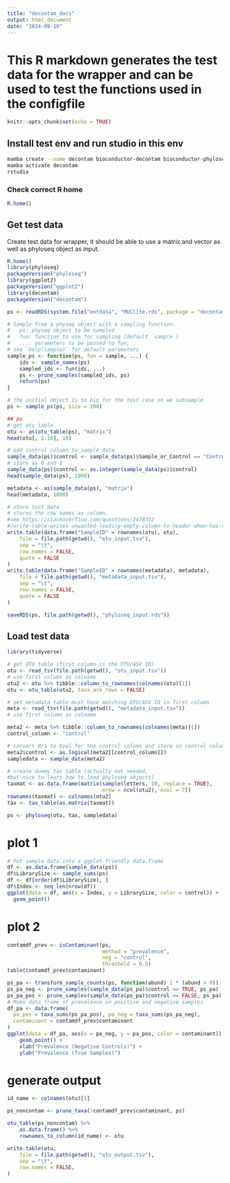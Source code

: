 ```yaml
---
title: "decontam_docs"
output: html_document
date: "2024-09-10"
---
```


# This R markdown generates the test data for the wrapper and can be used to test the functions used in the configfile

```r
knitr::opts_chunk$set(echo = TRUE)
```

## Install test env and run studio in this env

```bash
mamba create --name decontam bioconductor-decontam bioconductor-phyloseq r-tidyverse
mamba activate decontam
rstudio
```

### Check correct R home

```r
R.home()
```

## Get test data

Create test data for wrapper, it should be able to use a matrix and vector as well as phyloseq object as input.

```r
R.home()
library(phyloseq)
packageVersion("phyloseq")
library(ggplot2)
packageVersion("ggplot2")
library(decontam)
packageVersion("decontam")

ps <- readRDS(system.file("extdata", "MUClite.rds", package = "decontam"))

# Sample from a physeq object with a sampling function.
#   ps: physeq object to be sampled
#   fun: function to use for sampling (default `sample`)
#   ...: parameters to be passed to fun,
# see `help(sample)` for default parameters
sample_ps <- function(ps, fun = sample, ...) {
    ids <- sample_names(ps)
    sampled_ids <- fun(ids, ...)
    ps <- prune_samples(sampled_ids, ps)
    return(ps)
}

# the initial object is to big for the test case so we subsample
ps <- sample_ps(ps, size = 200)

## ps
# get otu table
otu <- as(otu_table(ps), "matrix")
head(otu[, 1:10], 10)

# add control column to sample data
sample_data(ps)$control <- sample_data(ps)$Sample_or_Control == "Control Sample"
# store as 0 and 1
sample_data(ps)$control <- as.integer(sample_data(ps)$control)
head(sample_data(ps), 1000)

metadata <- as(sample_data(ps), "matrix")
head(metadata, 1000)

# store test data
# stores the row names as column,
#see https://stackoverflow.com/questions/2478352
#/write-table-writes-unwanted-leading-empty-column-to-header-when-has-rownames
write.table(data.frame("SampleID" = rownames(otu), otu),
    file = file.path(getwd(), "otu_input.tsv"),
    sep = "\t",
    row.names = FALSE,
    quote = FALSE
)
write.table(data.frame("SampleID" = rownames(metadata), metadata),
    file = file.path(getwd(), "metadata_input.tsv"),
    sep = "\t",
    row.names = FALSE,
    quote = FALSE
)

saveRDS(ps, file.path(getwd(), "phyloseq_input.rds"))
```

## Load test data

```r
library(tidyverse)

# get OTU table (first column is the OTU/ASV ID)
otu <- read_tsv(file.path(getwd(), "otu_input.tsv"))
# use first column as colname
otu2 <- otu %>% tibble::column_to_rownames(colnames(otu)[1])
otu <- otu_table(otu2, taxa_are_rows = FALSE)

# get metadata table must have matching OTU/ASV ID in first column
meta <- read_tsv(file.path(getwd(), "metadata_input.tsv"))
# use first column as colname

meta2 <- meta %>% tibble::column_to_rownames(colnames(meta)[1])
control_column <- "control"

# convert 0/1 to bool for the control column and store in control column
meta2$control <- as.logical(meta2[[control_column]])
sampledata <- sample_data(meta2)

# create dummy tax table (actually not needed,
#but nice to learn how to load phyloseq objects)
taxmat <- as.data.frame(matrix(sample(letters, 10, replace = TRUE),
                               nrow = ncol(otu2), ncol = 7))
rownames(taxmat) <- colnames(otu2)
tax <- tax_table(as.matrix(taxmat))

ps <- phyloseq(otu, tax, sampledata)
```

# plot 1

```r
# Put sample_data into a ggplot-friendly data.frame
df <- as.data.frame(sample_data(ps))
df$LibrarySize <- sample_sums(ps)
df <- df[order(df$LibrarySize), ]
df$Index <- seq_len(nrow(df))
ggplot(data = df, aes(x = Index, y = LibrarySize, color = control)) +
  geom_point()
```

# plot 2

```r
contamdf_prev <- isContaminant(ps,
                               method = "prevalence",
                               neg = "control",
                               threshold = 0.5)
table(contamdf_prev$contaminant)

ps_pa <- transform_sample_counts(ps, function(abund) 1 * (abund > 0))
ps_pa_neg <- prune_samples(sample_data(ps_pa)$control == TRUE, ps_pa)
ps_pa_pos <- prune_samples(sample_data(ps_pa)$control == FALSE, ps_pa)
# Make data_frame of prevalence in positive and negative samples
df_pa <- data.frame(
  pa_pos = taxa_sums(ps_pa_pos), pa_neg = taxa_sums(ps_pa_neg),
  contaminant = contamdf_prev$contaminant
)
ggplot(data = df_pa, aes(x = pa_neg, y = pa_pos, color = contaminant)) +
    geom_point() +
    xlab("Prevalence (Negative Controls)") +
    ylab("Prevalence (True Samples)")
```

# generate output

```r
id_name <- colnames(otu)[1]

ps_noncontam <- prune_taxa(!contamdf_prev$contaminant, ps)

otu_table(ps_noncontam) %>%
    as.data.frame() %>%
    rownames_to_column(id_name) <- otu

write.table(otu,
    file = file.path(getwd(), "otu_output.tsv"),
    sep = "\t",
    row.names = FALSE,
)
```
